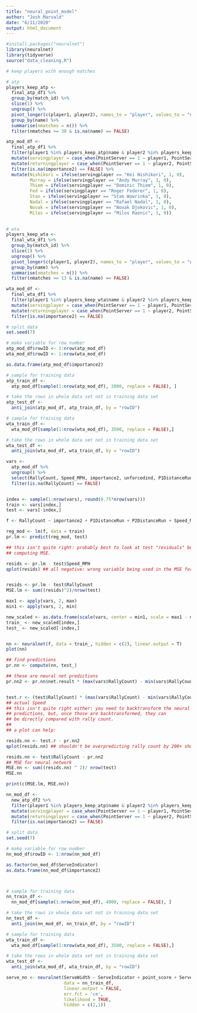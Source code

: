 ```yaml
---
title: "neural_point_model"
author: "Josh Marvald"
date: "6/11/2020"
output: html_document
---
```


```r
#install.packages("neuralnet")
library(neuralnet)
library(tidyverse)
source("data_cleaning.R")
```


```r
# keep players with enough matches

# atp
players_keep_atp <- 
  final_atp_df1 %>% 
  group_by(match_id) %>%
  slice(1) %>%
  ungroup() %>%
  pivot_longer(c(player1, player2), names_to = "player", values_to = "name") %>%
  group_by(name) %>%
  summarise(nmatches = n()) %>%
  filter(nmatches >= 30 & is.na(name) == FALSE)

atp_mod_df <- 
  final_atp_df1 %>% 
  filter(player1 %in% players_keep_atp$name & player2 %in% players_keep_atp$name) %>% 
  mutate(servingplayer = case_when(PointServer == 1 ~ player1, PointServer == 2 ~ player2)) %>%
  mutate(returningplayer = case_when(PointServer == 1 ~ player2, PointServer == 2 ~ player1)) %>%
  filter(is.na(importance2) == FALSE) %>%
  mutate(Nishikori = ifelse(servingplayer == "Kei Nishikori", 1, 0),
         Murray = ifelse(servingplayer == "Andy Murray", 1, 0),
         Thiem = ifelse(servingplayer == "Dominic Thiem", 1, 0),
         Fed = ifelse(servingplayer == "Roger Federer", 1, 0),
         Stan = ifelse(servingplayer == "Stan Wawrinka", 1, 0),
         Nadal = ifelse(servingplayer == "Rafael Nadal", 1, 0),
         Novak = ifelse(servingplayer == "Novak Djokovic", 1, 0),
         Milos = ifelse(servingplayer == "Milos Raonic", 1, 0))
  

# wta
players_keep_wta <- 
  final_wta_df1 %>% 
  group_by(match_id) %>%
  slice(1) %>%
  ungroup() %>%
  pivot_longer(c(player1, player2), names_to = "player", values_to = "name") %>%
  group_by(name) %>%
  summarise(nmatches = n()) %>%
  filter(nmatches >= 13 & is.na(name) == FALSE)

wta_mod_df <- 
  final_wta_df1 %>% 
  filter(player1 %in% players_keep_wta$name & player2 %in% players_keep_wta$name) %>% 
  mutate(servingplayer = case_when(PointServer == 1 ~ player1, PointServer == 2 ~ player2)) %>%
  mutate(returningplayer = case_when(PointServer == 1 ~ player2, PointServer == 2 ~ player1)) %>%
  filter(is.na(importance2) == FALSE)
```


```r
# split data
set.seed(7) 

# make variable for row number
atp_mod_df$rowID <- 1:nrow(atp_mod_df)
wta_mod_df$rowID <- 1:nrow(wta_mod_df)

as.data.frame(atp_mod_df$importance2)

# sample for training data
atp_train_df <- 
  atp_mod_df[sample(1:nrow(atp_mod_df), 2000, replace = FALSE), ]

# take the rows in whole data set not in training data set
atp_test_df <-
  anti_join(atp_mod_df, atp_train_df, by = "rowID")

# sample for training data
wta_train_df <-
  wta_mod_df[sample(1:nrow(wta_mod_df), 3500, replace = FALSE),]

# take the rows in whole data set not in training data set
wta_test_df <-
  anti_join(wta_mod_df, wta_train_df, by = "rowID")
```


```r

vars <-
  atp_mod_df %>%
  ungroup() %>%
  select(RallyCount, Speed_MPH, importance2, unforcedind, P1DistanceRun, P2DistanceRun) %>%
  filter(is.na(RallyCount) == FALSE)


index <- sample(1:nrow(vars), round(0.75*nrow(vars)))
train <- vars[index,]
test <- vars[-index,]

f <- RallyCount ~ importance2 + P1DistanceRun + P2DistanceRun + Speed_MPH + unforcedind

reg_mod <- lm(f, data = train)
pr.lm <- predict(reg_mod, test)

## this isn't quite right: probably best to look at test "residuals" before
## computing MSE. 

resids <- pr.lm - test$Speed_MPH
qplot(resids) ## all negative: wrong variable being used in the MSE formula


resids <- pr.lm - test$RallyCount
MSE.lm <- sum((resids)^2)/nrow(test)

max1 <- apply(vars, 2, max)
min1 <- apply(vars, 2, min)

new_scaled <- as.data.frame(scale(vars, center = min1, scale = max1 - min1))
train_ <- new_scaled[index,]
test_ <- new_scaled[-index,]


nn <- neuralnet(f, data = train_, hidden = c(2), linear.output = T)
plot(nn)
```


```r
## find predictions 
pr.nn <- compute(nn, test_)

## these are neural net predictions
pr.nn2 <- pr.nn$net.result * (max(vars$RallyCount) - min(vars$RallyCount)) + min(vars$RallyCount)


test.r <- (test$RallyCount) * (max(vars$RallyCount) - min(vars$RallyCount)) + min(vars$RallyCount)
## actual Speed
## this isn't quite right either: you need to backtransform the neural net
## predictions, but, once those are backtransformed, they can
## be directly compared with rally count. 
## 
## a plot can help:

resids.nn <- test.r - pr.nn2
qplot(resids.nn) ## shouldn't be overpredicting rally count by 200+ shots

resids.nn <- test$RallyCount - pr.nn2
## MSE for neural network
MSE.nn <- sum((resids.nn) ^ 2)/ nrow(test)
MSE.nn

print(c(MSE.lm, MSE.nn))
```


```r
nn_mod_df <- 
  new_atp_df2 %>% 
  filter(player1 %in% players_keep_atp$name & player2 %in% players_keep_atp$name) %>% 
  mutate(servingplayer = case_when(PointServer == 1 ~ player1, PointServer == 2 ~ player2)) %>%
  mutate(returningplayer = case_when(PointServer == 1 ~ player2, PointServer == 2 ~ player1)) %>%
  filter(is.na(importance2) == FALSE)

# split data
set.seed(7) 

# make variable for row number
nn_mod_df$rowID <- 1:nrow(nn_mod_df)

as.factor(nn_mod_df$ServeIndicator)
as.data.frame(nn_mod_df$importance2)



# sample for training data
nn_train_df <- 
  nn_mod_df[sample(1:nrow(nn_mod_df), 4000, replace = FALSE), ]

# take the rows in whole data set not in training data set
nn_test_df <-
  anti_join(nn_mod_df, nn_train_df, by = "rowID")

# sample for training data
wta_train_df <-
  wta_mod_df[sample(1:nrow(wta_mod_df), 3500, replace = FALSE),]

# take the rows in whole data set not in training data set
wta_test_df <-
  anti_join(wta_mod_df, wta_train_df, by = "rowID")
```

```r
serve_nn <- neuralnet(ServeWidth ~ ServeIndicator + point_score + ServeDepth,
                      data = nn_train_df,
                      linear.output = FALSE,
                      err.fct = 'ce',
                      likelihood = TRUE,
                      hidden = c(2,1))
```

